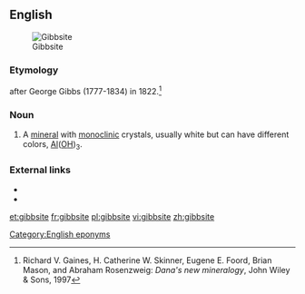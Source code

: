 ==English==
[[Image:Gibbsite Aluminum hydroxide Minas Gerais, Brazil 2998.jpg|thumb|Gibbsite]]

===Etymology===
{{suffix|Gibbs|ite|lang=en}} after George Gibbs (1777-1834) in 1822.<ref>Richard V. Gaines, H. Catherine W. Skinner, Eugene E. Foord, Brian Mason, and Abraham Rosenzweig: ''Dana's new mineralogy'', John Wiley & Sons, 1997</ref>

===Noun===
{{en-noun|~}}

# {{lb|en|mineral}} A [[mineral]] with [[monoclinic]] crystals, usually white but can have different colors, [[aluminum|Al]]([[oxygen|O]][[hydrogen|H]])<sub>3</sub>.

===External links===
* {{R:WebMineral}}
* {{R:mindat}}
<references/>

[[Category:English eponyms]]

[[et:gibbsite]]
[[fr:gibbsite]]
[[pl:gibbsite]]
[[vi:gibbsite]]
[[zh:gibbsite]]